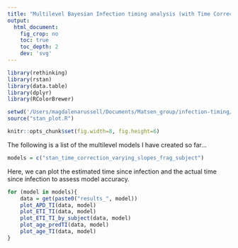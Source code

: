 ```yaml
---
title: "Multilevel Bayesian Infection timing analysis (with Time Correction)"
output:
  html_document:
    fig_crop: no
    toc: true
    toc_depth: 2
    dev: 'svg'
---
```


```r
library(rethinking)
library(rstan)
library(data.table)
library(dplyr)
library(RColorBrewer)

setwd('/Users/magdalenarussell/Documents/Matsen_group/infection-timing/Bayesian_Infant_Models/stan_models')
source("stan_plot.R")

knitr::opts_chunk$set(fig.width=8, fig.height=6)

```

The following is a list of the multilevel models I have created so far...

```r
models = c("stan_time_correction_varying_slopes_frag_subject")
```

Here, we can plot the estimated time since infection and the actual time since infection to assess model accuracy. 

```r
for (model in models){
    data = get(paste0("results_", model))
    plot_APD_TI(data, model)
    plot_ETI_TI(data, model)
    plot_ETI_TI_by_subject(data, model)
    plot_age_predTI(data, model)
    plot_age_TI(data, model)
}
```
